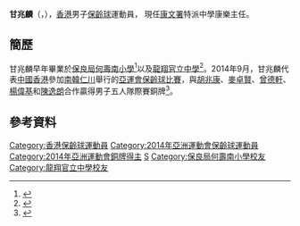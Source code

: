 {{noteTA|G1=Sports}}
{{Infobox sportsperson
| headercolor    = #CD853F
| name           = 甘兆麟<br/>{{lang|en|Kam Siu Lun}}
| birth_date     = {{birth_date_and_age|1987|5|11}}<ref name="仁川亞運">{{cite web|title=Profile - Kam Siu Lun|url=https://www.incheon2014ag.org/Sports/Biographies/Athletes_Profile/?ParticCode=5117883&lang=en|publisher=2014年仁川亞運會官方網站|access-date=2014-10-02|archive-date=2014-10-06|archive-url=https://web.archive.org/web/20141006073623/https://www.incheon2014ag.org/Sports/Biographies/Athletes_Profile/?ParticCode=5117883&lang=en|dead-url=yes}}{{en}}</ref>
| country        = {{HKG}}
| sport          = [[保齡球|保齡球]]
| coach          = {{flagicon|USA}} William Hoffman<ref name="仁川亞運"/>
| medaltemplates = 
{{MedalSport | 男子[[保齡球|保齡球]]}}
{{MedalCountry|{{HKG}}}}
{{MedalCompetition | [[亞洲運動會|亞洲運動會]]}}
{{MedalBronze | [[2014年亞洲運動會|2014年 仁川]] | [[2014年亞洲運動會保齡球比賽|男子五人隊際賽]]}}
| show-medals    = yes
}}
'''甘兆麟'''（{{lang|en|'''Kam Siu Lun'''}}，{{bd|1987年|5月11日|catIdx=K甘}}），[[香港|香港]]男子[[保齡球|保齡球]]運動員， 現任[[康樂及文化事務署|康文署]]特派中學康樂主任。

==簡歷==
甘兆麟早年畢業於[[保良局何壽南小學|保良局何壽南小學]]<ref name="2009 - 2010年度校園生活片段 恭賀本校校友甘兆麟在2009年東亞運動會榮獲保齡球男子五人賽銀牌。">{{Cite web |url=http://www2.plkhsn.edu.hk/plk/mainpage/aschool/aschoollife/0910life/dec/091201_EAgame/index.htm |title=保良局何壽南小學《2009 - 2010年度校園生活片段 恭賀本校校友甘兆麟在2009年東亞運動會榮獲保齡球男子五人賽銀牌。》，2009年12月 |access-date=2018-03-03 |archive-url=https://web.archive.org/web/20180303225342/http://www2.plkhsn.edu.hk/plk/mainpage/aschool/aschoollife/0910life/dec/091201_EAgame/index.htm |archive-date=2018-03-03 |dead-url=yes }}</ref>以及[[龍翔官立中學|龍翔官立中學]]<ref name="保齡球冠軍">{{Cite web |url=http://www.lcgss.edu.hk/sec/sec0506/sec_bowling.htm |title=龍翔官立中學《保齡球冠軍》，2015年-2016年 |accessdate=2018-03-03 |archiveurl=https://web.archive.org/web/20090106113833/http://www.lcgss.edu.hk/sec/sec0506/sec_bowling.htm |archivedate=2009-01-06 |deadurl=yes }}</ref>。2014年9月，甘兆麟代表[[2014年亞洲運動會中國香港代表團|中國香港]]參加[[南韓|南韓]][[仁川|仁川]]舉行的[[2014年亞洲運動會|亞運會]][[2014年亞洲運動會保齡球比賽|保齡球比賽]]，與[[胡兆康|胡兆康]]、[[麥卓賢|麥卓賢]]、[[曾德軒|曾德軒]]、[[楊偉基|楊偉基]]和[[陳逸朗|陳逸朗]]合作贏得男子五人隊際賽銅牌<ref>{{cite news|title=保齡男隊驚險摘銅|url=http://orientaldaily.on.cc/cnt/sport/20141001/00286_003.html|newspaper=東方日報|date=2014-10-01|accessdate=2014-10-02|archive-date=2014-10-04|archive-url=https://web.archive.org/web/20141004022158/http://orientaldaily.on.cc/cnt/sport/20141001/00286_003.html|dead-url=no}}</ref>。
==參考資料==
{{Reflist}}
{{DEFAULTSORT:Kam Siu Lun}}
[[Category:香港保齡球運動員|Category:香港保齡球運動員]]
[[Category:2014年亞洲運動會保齡球運動員|Category:2014年亞洲運動會保齡球運動員]]
[[Category:2014年亞洲運動會銅牌得主|Category:2014年亞洲運動會銅牌得主]]
[[Category:甘姓|S]]
[[Category:保良局何壽南小學校友|Category:保良局何壽南小學校友]]
[[Category:龍翔官立中學校友|Category:龍翔官立中學校友]]